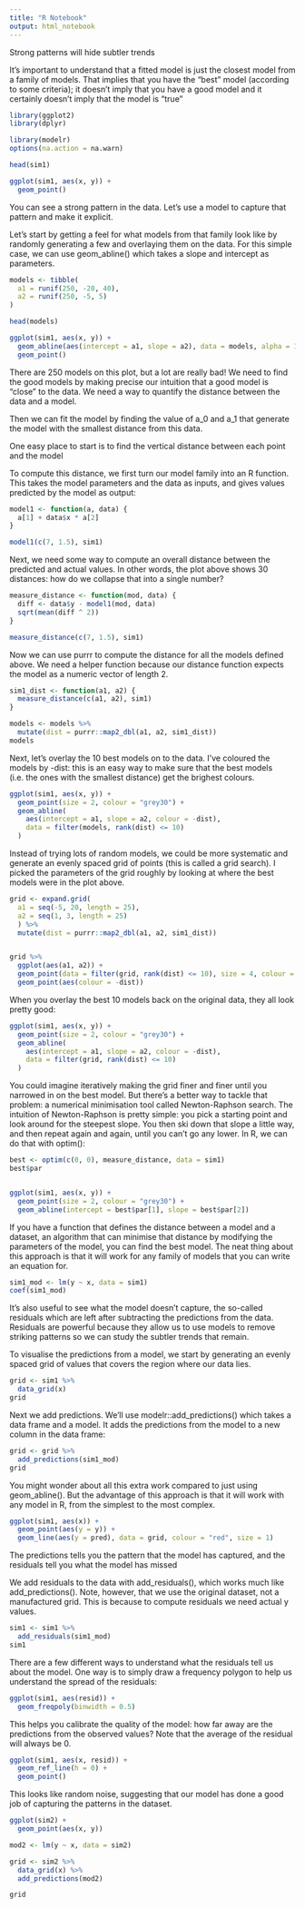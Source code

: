 ```yaml
---
title: "R Notebook"
output: html_notebook
---
```


Strong patterns will hide subtler trends

It’s important to understand that a fitted model is just the closest model from a family of models. That implies that you have the “best” model (according to some criteria); it doesn’t imply that you have a good model and it certainly doesn’t imply that the model is “true”

```r
library(ggplot2)
library(dplyr)

library(modelr)
options(na.action = na.warn)
```


```r
head(sim1)
```

```r
ggplot(sim1, aes(x, y)) + 
  geom_point()
```

You can see a strong pattern in the data. Let’s use a model to capture that pattern and make it explicit.

Let’s start by getting a feel for what models from that family look like by randomly generating a few and overlaying them on the data. For this simple case, we can use geom_abline() which takes a slope and intercept as parameters.

```r
models <- tibble(
  a1 = runif(250, -20, 40),
  a2 = runif(250, -5, 5)
)

head(models)
```


```r
ggplot(sim1, aes(x, y)) + 
  geom_abline(aes(intercept = a1, slope = a2), data = models, alpha = 1/4) +
  geom_point() 
```

There are 250 models on this plot, but a lot are really bad! We need to find the good models by making precise our intuition that a good model is “close” to the data. We need a way to quantify the distance between the data and a model.

Then we can fit the model by finding the value of a_0 and a_1 that generate the model with the smallest distance from this data.

One easy place to start is to find the vertical distance between each point and the model

To compute this distance, we first turn our model family into an R function. This takes the model parameters and the data as inputs, and gives values predicted by the model as output:

```r
model1 <- function(a, data) {
  a[1] + data$x * a[2]
}

model1(c(7, 1.5), sim1)
```

Next, we need some way to compute an overall distance between the predicted and actual values. In other words, the plot above shows 30 distances: how do we collapse that into a single number?

```r
measure_distance <- function(mod, data) {
  diff <- data$y - model1(mod, data)
  sqrt(mean(diff ^ 2))
}

measure_distance(c(7, 1.5), sim1)
```

Now we can use purrr to compute the distance for all the models defined above. We need a helper function because our distance function expects the model as a numeric vector of length 2.

```r
sim1_dist <- function(a1, a2) {
  measure_distance(c(a1, a2), sim1)
}

models <- models %>% 
  mutate(dist = purrr::map2_dbl(a1, a2, sim1_dist))
models
```

Next, let’s overlay the 10 best models on to the data. I’ve coloured the models by -dist: this is an easy way to make sure that the best models (i.e. the ones with the smallest distance) get the brighest colours.

```r
ggplot(sim1, aes(x, y)) + 
  geom_point(size = 2, colour = "grey30") + 
  geom_abline(
    aes(intercept = a1, slope = a2, colour = -dist), 
    data = filter(models, rank(dist) <= 10)
  )
```

Instead of trying lots of random models, we could be more systematic and generate an evenly spaced grid of points (this is called a grid search). I picked the parameters of the grid roughly by looking at where the best models were in the plot above.

```r
grid <- expand.grid(
  a1 = seq(-5, 20, length = 25),
  a2 = seq(1, 3, length = 25)
  ) %>% 
  mutate(dist = purrr::map2_dbl(a1, a2, sim1_dist))


grid %>% 
  ggplot(aes(a1, a2)) +
  geom_point(data = filter(grid, rank(dist) <= 10), size = 4, colour = "red") +
  geom_point(aes(colour = -dist)) 

```

When you overlay the best 10 models back on the original data, they all look pretty good:

```r
ggplot(sim1, aes(x, y)) + 
  geom_point(size = 2, colour = "grey30") + 
  geom_abline(
    aes(intercept = a1, slope = a2, colour = -dist), 
    data = filter(grid, rank(dist) <= 10)
  )
```

You could imagine iteratively making the grid finer and finer until you narrowed in on the best model. But there’s a better way to tackle that problem: a numerical minimisation tool called Newton-Raphson search. The intuition of Newton-Raphson is pretty simple: you pick a starting point and look around for the steepest slope. You then ski down that slope a little way, and then repeat again and again, until you can’t go any lower. In R, we can do that with optim():
```r
best <- optim(c(0, 0), measure_distance, data = sim1)
best$par


ggplot(sim1, aes(x, y)) + 
  geom_point(size = 2, colour = "grey30") + 
  geom_abline(intercept = best$par[1], slope = best$par[2])
```

 If you have a function that defines the distance between a model and a dataset, an algorithm that can minimise that distance by modifying the parameters of the model, you can find the best model. The neat thing about this approach is that it will work for any family of models that you can write an equation for.
 
```r
sim1_mod <- lm(y ~ x, data = sim1)
coef(sim1_mod)
```
 
It’s also useful to see what the model doesn’t capture, the so-called residuals which are left after subtracting the predictions from the data. Residuals are powerful because they allow us to use models to remove striking patterns so we can study the subtler trends that remain.

To visualise the predictions from a model, we start by generating an evenly spaced grid of values that covers the region where our data lies.

```r
grid <- sim1 %>% 
  data_grid(x) 
grid
```

Next we add predictions. We’ll use modelr::add_predictions() which takes a data frame and a model. It adds the predictions from the model to a new column in the data frame:

```r
grid <- grid %>% 
  add_predictions(sim1_mod) 
grid
```

 You might wonder about all this extra work compared to just using geom_abline(). But the advantage of this approach is that it will work with any model in R, from the simplest to the most complex.
```r
ggplot(sim1, aes(x)) +
  geom_point(aes(y = y)) +
  geom_line(aes(y = pred), data = grid, colour = "red", size = 1)
```
 
 The predictions tells you the pattern that the model has captured, and the residuals tell you what the model has missed
 
 We add residuals to the data with add_residuals(), which works much like add_predictions(). Note, however, that we use the original dataset, not a manufactured grid. This is because to compute residuals we need actual y values.
 
```r
sim1 <- sim1 %>% 
  add_residuals(sim1_mod)
sim1
```
 
 There are a few different ways to understand what the residuals tell us about the model. One way is to simply draw a frequency polygon to help us understand the spread of the residuals:
```r
ggplot(sim1, aes(resid)) + 
  geom_freqpoly(binwidth = 0.5)
```
 
 This helps you calibrate the quality of the model: how far away are the predictions from the observed values? Note that the average of the residual will always be 0.
```r
ggplot(sim1, aes(x, resid)) + 
  geom_ref_line(h = 0) +
  geom_point() 
```
 
 This looks like random noise, suggesting that our model has done a good job of capturing the patterns in the dataset.
 
```r
ggplot(sim2) + 
  geom_point(aes(x, y))
```
 
```r
mod2 <- lm(y ~ x, data = sim2)

grid <- sim2 %>% 
  data_grid(x) %>% 
  add_predictions(mod2)

grid
```
 
 